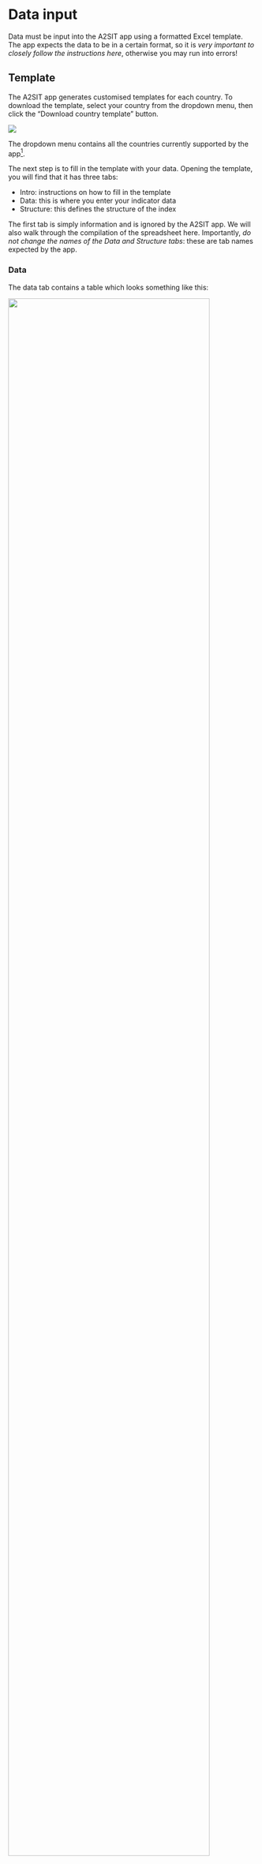 # Data input

Data must be input into the A2SIT app using a formatted Excel template. The app expects the data to be in a certain format, so it is *very important to closely follow the instructions here*, otherwise you may run into errors!

## Template

The A2SIT app generates customised templates for each country. To download the template, select your country from the dropdown menu, then click the "Download country template" button.

![](figs/data_input_1.png)

The dropdown menu contains all the countries currently supported by the app[^data_input-1].

[^data_input-1]: This list represents the countries for which Admin 2 shape files are available for mapping.

The next step is to fill in the template with your data. Opening the template, you will find that it has three tabs:

- Intro: instructions on how to fill in the template
- Data: this is where you enter your indicator data
- Structure: this defines the structure of the index

The first tab is simply information and is ignored by the A2SIT app. We will also walk through the compilation of the spreadsheet here. Importantly, *do not change the names of the Data and Structure tabs*: these are tab names expected by the app.

### Data

The data tab contains a table which looks something like this:

![](figs/data_input_2.png){width=90%}

In this table (excluding the metadata rows/columns), each row represents one Admin 2 region, and each column is one indicator.

The *admin2Pcode* column has the main codes used by the app, and this is automatically filled in depending on the country you have selected. These codes must not be edited because they are used to generate the maps later on in the app. The *Name* column has the corresponding name of each region. These names may be edited if you wish, although it is recommended not to edit them unless they contain spelling errors etc.

The next columns to the right are the data columns: this is where you should paste your indicator data. The number of columns here will depend on how many indicators you have. You can expand the table as far as you want. Consider some important rules though:

1. All indicator data must be numerical. You cannot enter words like "yes"/"no", or categories such as "XL", "L", etc. The app only understands numerical indicator data. Also data that looks numerical, like "10 million" will not work: it should be 10000000!
2. Each indicator data column should be accompanied by the metadata cells above it (name, group, direction, etc). Copy these cells as far as necessary. Do not leave metadata cells with no indicator data below them (delete these if this happens).
3. Try to fill in data for every Admin2 code. Admin2 codes with no indicator data will be deleted by the app.
4. Do not input data for rows where there are no Admin2 codes.
5. Make sure each indicator has at least some data available. Indicators with no data can still be input into the app, but they will be automatically removed.

The best way to see what the correctly-formatted input data looks like is to simply [download the example data set](https://github.com/UNHCR-Guatemala/A2SIT/raw/main/inst/A2SIT_data_input_template_GTM.xlsx).

The row immediately above the indicator data contains the **indicator code**. These should be short *unique* codes which identify the indicator. Ideally these should be about 8 characters long or less, have *no spaces*, and should *start with a letter* (not a number). Examples could be "GDPpc", "Migrants", "Gini". These will be used in some plots in the app, so it will help you if they are descriptive.

The next row above is the **indicator name**. These can be longer indicator names which will also be displayed in the app. Examples can be "GDP per capita", "Gini coefficient" and so on.

The row above the indicator name is the **group** to which the indicator belongs in the level immediately above it. This defines the structure of the index and is explained in detail in the [Structure] section below.

The **direction** row defines the direction of each indicator. An indicator that shares the same "direction" as the index should have a "1" - such indicators in the context of Severity could be rates of domestic violence, or the number of displaced people. Higher values of these indicators imply higher severity. On the other hand, indicators such as coverage of public services, number of hospitals, etc run in the opposite direction: higher values imply *less* severity, therefore they should be assigned a direction of "-1". The direction row can only take values of -1 or 1.

Finally, the **initial weight** row gives a weight for each indicator. It is recommended to leave these all at "1" (representing equal weighting) unless you have good reasons for doing otherwise. The weights are used in the aggregation step later in the app to calculate the index scores, and can be used to increase or decrease the contribution of each indicator. However, weighting can be complex and highly subjective. If you *do* wish to adjust weights, consider that weights are relative within each aggregation group: they will be rescaled to sum to 1 within each group by the app. In other words, if we have three indicators in a group with weights 1, 1, and 1, they will each get a weight of 1/3.

### Structure
